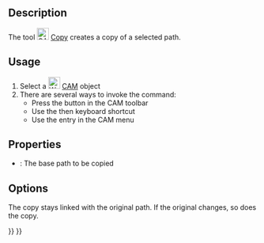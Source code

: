 <languages/>
<translate>

<!--T:10-->
{{Docnav
|[[CAM_Shape|Shape]]
|[[CAM_Array|Array]]
|[[CAM_Workbench|CAM]]
|IconL=CAM_Shape.svg
|IconR=CAM_Array.svg
|IconC=Workbench_CAM.svg
}}

<!--T:1-->
{{GuiCommand
|Name=CAM Copy
|MenuLocation=CAM → Path Modification → Copy the operation in the job
|Workbenches=[[CAM_Workbench|CAM]]
}}

==Description== <!--T:2-->

<!--T:3-->
The tool [[Image:CAM_Copy.svg|24px]] [[CAM_Copy|Copy]] creates a copy of a selected path.

==Usage== <!--T:4-->

<!--T:5-->
# Select a [[Image:Workbench_CAM.svg|24px]] [[CAM_Workbench|CAM]] object
# There are several ways to invoke the command:
#* Press the {{KEY|[[Image:CAM_Copy.svg|24px]] [[CAM_Copy|Copy the operation in the job]]}} button in the CAM toolbar
#* Use the {{KEY|P}} then {{KEY|Y}} keyboard shortcut
#* Use the {{MenuCommand|CAM → Path Modification → Copy the operation in the job}} entry in the CAM menu

==Properties== <!--T:6-->

<!--T:7-->
* {{PropertyData|Base}}: The base path to be copied

==Options== <!--T:8-->

<!--T:9-->
The copy stays linked with the original path. If the original changes, so does the copy.


<!--T:11-->
{{Docnav
|[[CAM_Shape|Shape]]
|[[CAM_Array|Array]]
|[[CAM_Workbench|CAM]]
|IconL=CAM_Shape.svg
|IconR=CAM_Array.svg
|IconC=Workbench_CAM.svg
}}

</translate>
{{CAM_Tools_navi{{#translation:}}}}
{{Userdocnavi{{#translation:}}}}